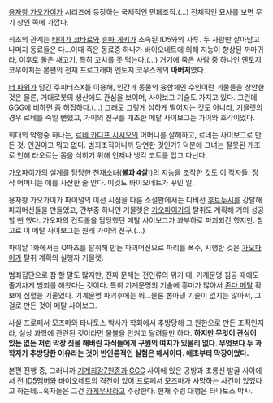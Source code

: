 [[용자왕 가오가이가]] 시리즈에 등장하는 국제적인 민폐조직.(...) 전체적인 묘사를 보면 무기 상인 쪽에 가깝다.

최초의 관계는 [[타이가 코타로]]와 [[휴마 게키]]가 소속된 ID5와의 사투. 두 사람만 살아남고 나머지 동료들은 다...이때 죽은 동료중 하나가 바이오네트에 의해 지능이 향상된 까마귀라, 이후로 둘은 새고기, 특히 꼬치를 못 먹는다.(...) 거기에 죽은 사람 중 하나인 엔토지 코우이치는 본편의 천재 프로그래머 엔토지 코우스케의 '''아버지'''였다.

[[더 파워]]가 담긴 주피터스X를 이용해, 인간과 동물의 융합체인 수인이란 괴물들을 창안한 것은 물론, 거대로봇의 생산에도 관심을 보이며, 사이보그 기술도 가지고 있다. 그런데 GGG에 비하면 좀 허접하다.(...) 그래도 그렇게 심하게 떨어지는 것도 아니라, 기믈렛의 경우 르네를 죽일 뻔했고, 가이의 친구를 개조한 메탈 사이보그는 가이와 호각이었다.

희대의 악행중 하나는, [[르네 카디프 시시오]]의 어머니를 살해하고, 르네는 사이보그로 만든 것. 인권이고 뭐고 없다. 범죄조직이니까 당연한 것인가? 덕분에 그녀는 잘못된 개조로 인해 타오르는 몸을 식히기 위해 언제나 냉각 코트를 입고 다닌다.

[[가오파이가]]의 설계를 담당한 천재소녀('''불과 4살!''')의 지능을 조작한 것도 이 작자들. 정작 어머니는 애를 사산한 줄 안다. 이것도 바이오네트가 꾸민 일.

용자왕 가오가이가 파이널의 이전 시점을 다룬 소설판에서는 디비전 [[후트누시]]를 강탈해 파괴머신들을 만들었고, 간부중 하나인 기믈렛은 [[가오파이가]]의 탈취도 계획해 거의 성공할 뻔 했다. 가오파의 컨트롤을 담당했던 메탈 사이보그가 과부하로 파괴되긴 했지만. 참고로 이 메탈 사이보그는 원래 가이의 친구.(...)

파이날 1화에서는 Q파츠를 탈취해 만든 파괴머신으로 파리를 폭주, 시행한 것은 [[가오파이가]] 탈취 계획의 실행자 기믈렛.

범죄집단으로 참 할 말도 많지만, 진짜 문제는 전인류의 위기 때, 기계문명 침공 때에도 줄기차게 범죄를 해왔다는 것이다. 특히 기계문명의 기술에 흥미가 많아서 [[존다 메탈]] 확보에 심혈을 기울였다. 기계문명 파괴후에는 뭐...물론 뽑아낸 기술이 없지는 않아서, 그걸로 만든 것이 메탈 사이보그.

사실 프로페서 모즈마와 타나토스 박사가 학회에서 추방당해 그 원한으로 만든 조직인지라, 실상 과학에 관련된 것이라면 물불을 안켜고 달려들만 하다. '''하지만 무엇이 관심이 있든 없든 저런 막장 짓을 해버린 자식들에게 구원의 여지가 있을리 없다. 무엇보다 두 과학자가 추방당한 이유라는 것이 반인륜적인 실험은 해서이다. 애초부터 막장이었다.'''

본편 진행 중, 그러니까 [[기계최강7원종]]과 [[GGG]] 사이에 있은 공방과 초룡신 발굴 사이에서 전 [[ID5]]멤버와 바이오네트의 격전이 있어 프로페서 모즈마가 사망하는 사건이 있었다고 하는데...혹자들은 그건 [[카게무샤]]라고 주장한다. 현재 수령 대행은 타나토스 박사.
